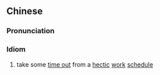 {{also|偷得浮生半日闲}}
==Chinese==
{{zh-forms|s=偷得浮生半日闲|type=11221}}

===Pronunciation===
{{zh-pron
|m=tōu dé fúshēng bànrì xián
|cat=id
}}

===Idiom===
{{zh-idiom}}

# take some [[time out]] from a [[hectic]] [[work]] [[schedule]]